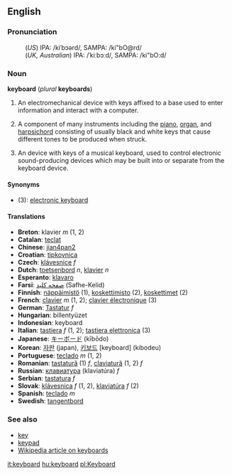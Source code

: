 ==English==
===Pronunciation===
:(''US'') IPA: /kiˈbɔərd/, SAMPA: /ki"bO@rd/
:(''UK, Australian'') IPA: /ˈkiːbɔːd/, SAMPA: /ki"bO:d/

===Noun===
'''keyboard''' (''plural'' '''keyboards''')

# {{computing}} An electromechanical device with keys affixed to a base used to enter information and interact with a computer.
# {{music}} A component of many instruments including the [[piano]], [[organ]], and [[harpsichord]] consisting of usually black and white keys that cause different tones to be produced when struck.
# {{music}} An device with keys of a musical keyboard, used to control electronic sound-producing devices which may be built into or separate from the keyboard device.

====Synonyms====
*(3): [[electronic keyboard]]

====Translations====
*'''Breton''': klavier  ''m'' (1, 2)
*'''Catalan''': [[teclat]] 
*'''Chinese''': [[jian4pan2]]
*'''Croatian''': [[tipkovnica]]
*'''Czech''':  [[klávesnice]]  ''f''
*'''Dutch''': [[toetsenbord]] ''n'', [[klavier]] ''n''
*'''Esperanto''': [[klavaro]]
*'''Farsi''': [[صفحه کلید]] (Safhe-Kelid)
*'''Finnish''': [[näppäimistö]] (1), [[koskettimisto]] (2), [[koskettimet]] (2)
*'''French''': [[clavier]] ''m'' (1, 2); [[clavier électronique]] (3)
*'''German''': [[Tastatur]] ''f''
*'''Hungarian''': billentyüzet
*'''Indonesian''': keyboard
*'''Italian''': [[tastiera]] ''f'' (1, 2); [[tastiera elettronica]] (3)
*'''Japanese''': [[キーボード]] (kībōdo)
*'''Korean''': [[자판]] (japan), [[키보드]] [keyboard] (kibodeu)
*'''Portuguese''': [[teclado]] ''m'' (1, 2)
*'''Romanian''': [[tastatură]] (1) ''f'', [[claviatură]] (1, 2) ''f''
*'''Russian''': [[клавиатура]] (klaviat&uacute;ra) ''f''
*'''Serbian''': [[tastatura]] ''f''
*'''Slovak''': [[klávesnica]]  ''f'' (1, 2), [[klaviatúra]] ''f'' (2)
*'''Spanish''': [[teclado]] ''m''
*'''Swedish''': [[tangentbord]]

===See also===
*[[key]]
*[[keypad]]
*[http://en.wikipedia.org/wiki/Keyboard Wikipedia article on keyboards]

[[it:keyboard]]
[[hu:keyboard]]
[[pl:Keyboard]]